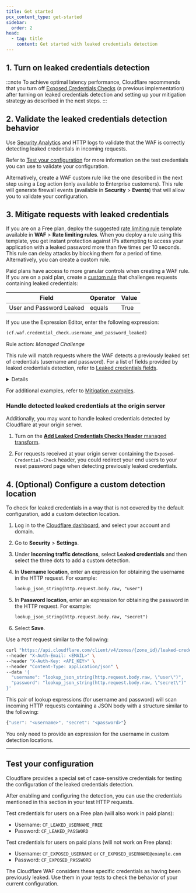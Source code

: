 ```yaml
---
title: Get started
pcx_content_type: get-started
sidebar:
  order: 2
head:
  - tag: title
    content: Get started with leaked credentials detection
---
```



## 1. Turn on leaked credentials detection

<Render file="leaked-credentials-detection-enable" />

:::note
To achieve optimal latency performance, Cloudflare recommends that you turn off [Exposed Credentials Checks](/waf/managed-rules/reference/exposed-credentials-check/) (a previous implementation) after turning on leaked credentials detection and setting up your mitigation strategy as described in the next steps.
:::

## 2. Validate the leaked credentials detection behavior

Use [Security Analytics](/waf/analytics/security-analytics/) and HTTP logs to validate that the WAF is correctly detecting leaked credentials in incoming requests.

Refer to [Test your configuration](#test-your-configuration) for more information on the test credentials you can use to validate your configuration.

Alternatively, create a WAF custom rule like the one described in the next step using a _Log_ action (only available to Enterprise customers). This rule will generate firewall events (available in **Security** > **Events**) that will allow you to validate your configuration.

## 3. Mitigate requests with leaked credentials

If you are on a Free plan, deploy the suggested [rate limiting rule](/waf/rate-limiting-rules/) template available in **WAF** > **Rate limiting rules**. When you deploy a rule using this template, you get instant protection against IPs attempting to access your application with a leaked password more than five times per 10 seconds. This rule can delay attacks by blocking them for a period of time. Alternatively, you can create a custom rule.

Paid plans have access to more granular controls when creating a WAF rule. If you are on a paid plan, create a [custom rule](/waf/custom-rules/) that challenges requests containing leaked credentials:

| Field                    | Operator | Value |
| ------------------------ | -------- | ----- |
| User and Password Leaked | equals   | True  |

If you use the Expression Editor, enter the following expression:

```txt
(cf.waf.credential_check.username_and_password_leaked)
```

Rule action: _Managed Challenge_

This rule will match requests where the WAF detects a previously leaked set of credentials (username and password). For a list of fields provided by leaked credentials detection, refer to [Leaked credentials fields](/waf/detections/leaked-credentials/#leaked-credentials-fields).

<Details header="Combine with other Rules language fields">

You can combine the previous expression with other [fields](/ruleset-engine/rules-language/fields/) and [functions](/ruleset-engine/rules-language/functions/) of the Rules language. This allows you to customize the rule scope or combine leaked credential checking with other security features. For example:

- The following expression will match requests containing leaked credentials addressed at an authentication endpoint:

  | Field                    | Operator | Value              | Logic |
  | ------------------------ | -------- | ------------------ | ----- |
  | User and Password Leaked | equals   | True               | And   |
  | URI Path                 | contains | `/admin/login.php` |       |

  Expression when using the editor: <br/>
  `(cf.waf.credential_check.username_and_password_leaked and http.request.uri.path contains "/admin/login.php")`

- The following expression will match requests coming from bots that include authentication credentials:

  | Field                   | Operator  | Value | Logic |
  | ----------------------- | --------- | ----- | ----- |
  | Authentication detected | equals    | True  | And   |
  | Bot Score               | less than | `10`  |       |

  Expression when using the editor: <br/>
  `(cf.waf.auth_detected and cf.bot_management.score lt 10)`

</Details>

For additional examples, refer to [Mitigation examples](/waf/detections/leaked-credentials/examples/).

### Handle detected leaked credentials at the origin server

Additionally, you may want to handle leaked credentials detected by Cloudflare at your origin server.

1. Turn on the [**Add Leaked Credentials Checks Header** managed transform](/rules/transform/managed-transforms/reference/#add-leaked-credentials-checks-header).

2. For requests received at your origin server containing the `Exposed-Credential-Check` header, you could redirect your end users to your reset password page when detecting previously leaked credentials.

## 4. (Optional) Configure a custom detection location

To check for leaked credentials in a way that is not covered by the default configuration, add a custom detection location.

<Tabs syncKey="dashPlusAPI"> <TabItem label="Dashboard">

1. Log in to the [Cloudflare dashboard](https://dash.cloudflare.com/), and select your account and domain.
2. Go to **Security** > **Settings**.
3. Under **Incoming traffic detections**, select **Leaked credentials** and then select the three dots to add a custom detection.
4. In **Username location**, enter an expression for obtaining the username in the HTTP request. For example:

   ```txt
   lookup_json_string(http.request.body.raw, "user")
   ```

5. In **Password location**, enter an expression for obtaining the password in the HTTP request. For example:

   ```txt
   lookup_json_string(http.request.body.raw, "secret")
   ```

6. Select **Save**.

</TabItem> <TabItem label="API">

Use a `POST` request similar to the following:

```bash
curl "https://api.cloudflare.com/client/v4/zones/{zone_id}/leaked-credential-checks/detections" \
--header "X-Auth-Email: <EMAIL>" \
--header "X-Auth-Key: <API_KEY>" \
--header "Content-Type: application/json" \
--data '{
  "username": "lookup_json_string(http.request.body.raw, \"user\")",
  "password": "lookup_json_string(http.request.body.raw, \"secret\")"
}'
```

This pair of lookup expressions (for username and password) will scan incoming HTTP requests containing a JSON body with a structure similar to the following:

```js
{"user": "<username>", "secret": "<password>"}
```

</TabItem> </Tabs>

You only need to provide an expression for the username in custom detection locations.

---

## Test your configuration

Cloudflare provides a special set of case-sensitive credentials for testing the configuration of the leaked credentials detection.

After enabling and configuring the detection, you can use the credentials mentioned in this section in your test HTTP requests.

Test credentials for users on a Free plan (will also work in paid plans):

- Username: `CF_LEAKED_USERNAME_FREE`
- Password: `CF_LEAKED_PASSWORD`

Test credentials for users on paid plans (will not work on Free plans):

- Username: `CF_EXPOSED_USERNAME` or `CF_EXPOSED_USERNAME@example.com`
- Password: `CF_EXPOSED_PASSWORD`

The Cloudflare WAF considers these specific credentials as having been previously leaked. Use them in your tests to check the behavior of your current configuration.
